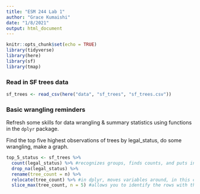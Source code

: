 ```yaml
---
title: "ESM 244 Lab 1"
author: "Grace Kumaishi"
date: "1/8/2021"
output: html_document
---
```


```r
knitr::opts_chunk$set(echo = TRUE)
library(tidyverse)
library(here)
library(sf)
library(tmap)
```

### Read in SF trees data

```r
sf_trees <- read_csv(here("data", "sf_trees", "sf_trees.csv"))
```

### Basic wrangling reminders

Refresh some skills for data wrangling & summary statistics using functions in the `dplyr` package. 

Find the top five highest observations of trees by legal_status, do some wrangling, make a graph. 

```r
top_5_status <- sf_trees %>% 
  count(legal_status) %>% #recognizes groups, finds counts, and puts in a nice table (groupby, summarize, n all in one!)
  drop_na(legal_status) %>% 
  rename(tree_count = n) %>% 
  relocate(tree_count) %>% #in dplyr, moves variables around, in this case we relocated tree_count to the first column position
  slice_max(tree_count, n = 5) #allows you to identify the rows with the highest values for a variable that you specify and only keeps the top number that you want
```







